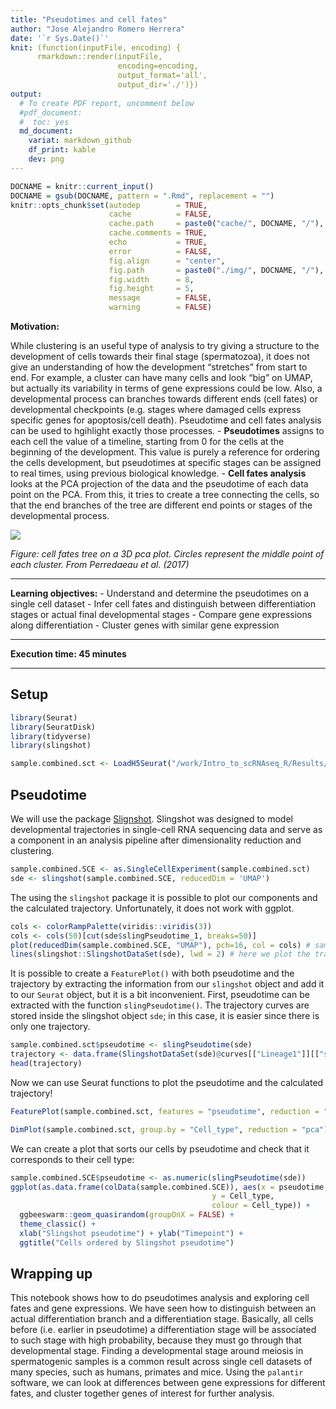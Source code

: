 ```yaml
---
title: "Pseudotimes and cell fates"
author: "Jose Alejandro Romero Herrera"
date: '`r Sys.Date()`'
knit: (function(inputFile, encoding) { 
      rmarkdown::render(inputFile,
                        encoding=encoding,
                        output_format='all',
                        output_dir='./')})
output:
  # To create PDF report, uncomment below
  #pdf_document:
  #  toc: yes
  md_document:
    variat: markdown_github
    df_print: kable
    dev: png
---
```


```r
DOCNAME = knitr::current_input()
DOCNAME = gsub(DOCNAME, pattern = ".Rmd", replacement = "")
knitr::opts_chunk$set(autodep        = TRUE,
                      cache          = FALSE,
                      cache.path     = paste0("cache/", DOCNAME, "/"),
                      cache.comments = TRUE,
                      echo           = TRUE,
                      error          = FALSE,
                      fig.align      = "center",
                      fig.path       = paste0("./img/", DOCNAME, "/"),
                      fig.width      = 8,
                      fig.height     = 5,
                      message        = FALSE,
                      warning        = FALSE)
```


**Motivation:**

While clustering is an useful type of analysis to try giving a structure to the development of cells towards their final stage (spermatozoa), it does not give an understanding of how the development "stretches" from start to end. For example, a cluster can have many cells and look "big" on UMAP, but actually its variability in terms of gene expressions could be low. Also, a developmental process can branches towards different ends (cell fates) or developmental checkpoints (e.g. stages where damaged cells express specific genes for apoptosis/cell death). Pseudotime and cell fates analysis can be used to hgihlight exactly those processes.
- **Pseudotimes** assigns to each cell the value of a timeline, starting from 0 for the cells at the beginning of the development. This value is purely a reference for ordering the cells development, but pseudotimes at specific stages can be assigned to real times, using previous biological knowledge.
- **Cell fates analysis** looks at the PCA projection of the data and the pseudotime of each data point on the PCA. From this, it tries to create a tree connecting the cells, so that the end branches of the tree are different end points or stages of the developmental process.


![](./img/Part06_pseudotime/differentiation.png)

*Figure: cell fates tree on a 3D pca plot. Circles represent the middle point of each cluster. From Perredaeau et al. (2017)*

***

**Learning objectives:**
- Understand and determine the pseudotimes on a single cell dataset
- Infer cell fates and distinguish between differentiation stages or actual final developmental stages
- Compare gene expressions along differentiation
- Cluster genes with similar gene expression

***

**Execution time: 45 minutes**

***

## Setup

```r
library(Seurat)
library(SeuratDisk)
library(tidyverse)
library(slingshot)

sample.combined.sct <- LoadH5Seurat("/work/Intro_to_scRNAseq_R/Results/sample_23.filt.norm.red.clust.h5Seurat")
```

## Pseudotime

We will use the package [Slignshot](https://bioconductor.org/packages/release/bioc/vignettes/slingshot/inst/doc/vignette.html). Slingshot was designed to model developmental trajectories in single-cell RNA sequencing data and serve as a component in an analysis pipeline after dimensionality reduction and clustering.

```r
sample.combined.SCE <- as.SingleCellExperiment(sample.combined.sct)
sde <- slingshot(sample.combined.SCE, reducedDim = 'UMAP')
```

The using the `slingshot` package it is possible to plot our components and the calculated trajectory. Unfortunately, it does not work with ggplot. 

```r
cols <- colorRampPalette(viridis::viridis(3))
cols <- cols(50)[cut(sde$slingPseudotime_1, breaks=50)]
plot(reducedDim(sample.combined.SCE, "UMAP"), pch=16, col = cols) # sample.combined.SCE contains, PC1 and PC2, and colored by pseudotime
lines(slingshot::SlingshotDataSet(sde), lwd = 2) # here we plot the trajectory
```

It is possible to create a `FeaturePlot()` with both pseudotime and the trajectory by extracting the information from our `slingshot` object and add it to our `Seurat` object, but it is a bit inconvenient. First, pseudotime can be extracted with the function `slingPseudotime()`. The trajectory curves are stored inside the slingshot object `sde`; in this case, it is easier since there is only one trajectory. 

```r
sample.combined.sct$pseudotime <- slingPseudotime(sde)
trajectory <- data.frame(SlingshotDataSet(sde)@curves[["Lineage1"]][["s"]])
head(trajectory)
```

Now we can use Seurat functions to plot the pseudotime and the calculated trajectory!
```r
FeaturePlot(sample.combined.sct, features = "pseudotime", reduction = "umap") + scale_color_viridis_c()# + geom_path(data = trajectory, aes(x = PC_1, y = PC_2))
```

```r
DimPlot(sample.combined.sct, group.by = "Cell_type", reduction = "pca")
```

We can create a plot that sorts our cells by pseudotime and check that it corresponds to their cell type:
```r
sample.combined.SCE$pseudotime <- as.numeric(slingPseudotime(sde))
ggplot(as.data.frame(colData(sample.combined.SCE)), aes(x = pseudotime,
                                             y = Cell_type,
                                             colour = Cell_type)) +
  ggbeeswarm::geom_quasirandom(groupOnX = FALSE) +
  theme_classic() +
  xlab("Slingshot pseudotime") + ylab("Timepoint") +
  ggtitle("Cells ordered by Slingshot pseudotime")
```

## Wrapping up

This notebook shows how to do pseudotimes analysis and exploring cell fates and gene expressions.
We have seen how to distinguish between an actual differentiation branch and a differentiation stage. Basically, all cells before (i.e. earlier in pseudotime) a differentiation stage will be associated to such stage with high probability, because they must go through that developmental stage. Finding a developmental stage around meiosis in spermatogenic samples is a common result across single cell datasets of many species, such as humans, primates and mice.
Using the `palantir` software, we can look at differences between gene expressions for different fates, and cluster together genes of interest for further analysis.
